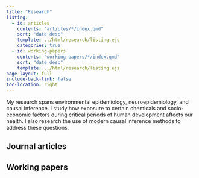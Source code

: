 ```yaml
---
title: "Research"
listing:
  - id: articles
    contents: "articles/*/index.qmd"
    sort: "date desc"
    template: ../html/research/listing.ejs
    categories: true
  - id: working-papers
    contents: "working-papers/*/index.qmd"
    sort: "date desc"
    template: ../html/research/listing.ejs
page-layout: full
include-back-link: false
toc-location: right
---
```


My research spans environmental epidemiology, neuroepidemiology, and causal inference. I study how exposure to certain chemicals and socio-economic factors during critical periods of human development affects our health. I also research the use of modern causal inference methods to address these questions.

## Journal articles

:::{#articles}
:::

## Working papers

:::{#working-papers}
:::
